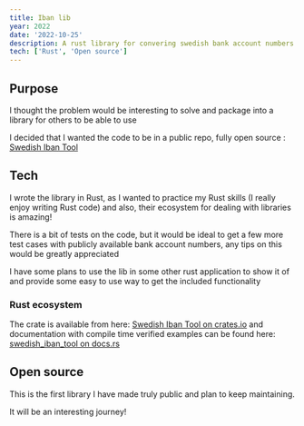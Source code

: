 ```yaml
---
title: Iban lib
year: 2022
date: '2022-10-25'
description: A rust library for convering swedish bank account numbers to Iban
tech: ['Rust', 'Open source']
---
```

## Purpose
I thought the problem would be interesting to solve and package into a library for others to be able to use

I decided that I wanted the code to be in a public repo, fully open source : [Swedish Iban Tool](https://github.com/lukashermansson/swedish_iban_tool)

## Tech
I wrote the library in Rust, as I wanted to practice my Rust skills (I really enjoy writing Rust code) and also, their ecosystem for dealing with libraries is amazing!

There is a bit of tests on the code, but it would be ideal to get a few more test cases with publicly available bank account numbers, any tips on this would be greatly appreciated

I have some plans to use the lib in some other rust application to show it of and provide some easy to use way to get the included functionality

### Rust ecosystem
The crate is available from here: [Swedish Iban Tool on crates.io](https://crates.io/crates/swedish_iban_tool) and documentation with compile time verified examples can be found here: [swedish_iban_tool on docs.rs](https://docs.rs/swedish_iban_tool/0.0.1/swedish_iban_tool/)

## Open source
This is the first library I have made truly public and plan to keep maintaining.

It will be an interesting journey!
